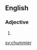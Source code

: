 ==English==

===Adjective===
{{head|en|adjective comparative form}}

# {{en-comparative of|chummy}}

[[sv:chummier]]